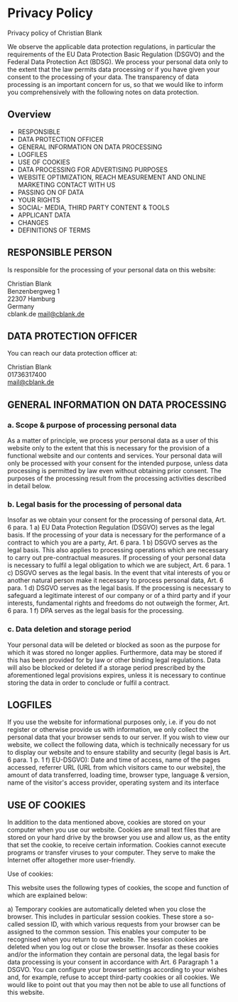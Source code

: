 
# Privacy Policy

Privacy policy of Christian Blank

We observe the applicable data protection regulations, in particular the requirements of
the EU Data Protection Basic Regulation (DSGVO) and the Federal Data Protection Act (BDSG). We process your personal data only
to the extent that the law permits data processing or if you have given your consent to the processing of your data. The transparency
of data processing is an important concern for us, so that we would like to inform you comprehensively with the following notes on data protection.

## Overview

 * RESPONSIBLE
 * DATA PROTECTION OFFICER
 * GENERAL INFORMATION ON DATA PROCESSING
 * LOGFILES
 * USE OF COOKIES
 * DATA PROCESSING FOR ADVERTISING PURPOSES
 * WEBSITE OPTIMIZATION, REACH MEASUREMENT AND ONLINE MARKETING CONTACT WITH US
 * PASSING ON OF DATA
 * YOUR RIGHTS
 * SOCIAL- MEDIA, THIRD PARTY CONTENT & TOOLS
 * APPLICANT DATA
 * CHANGES
 * DEFINITIONS OF TERMS

## RESPONSIBLE PERSON

Is responsible for the processing of your personal data on this website:

Christian Blank  
Benzenbergweg 1  
22307 Hamburg  
Germany  
cblank.de
mail@cblank.de

## DATA PROTECTION OFFICER

You can reach our data protection officer at:

Christian Blank  
01736317400  
mail@cblank.de

## GENERAL INFORMATION ON DATA PROCESSING

### a. Scope & purpose of processing personal data

As a matter of principle, we process your personal data as a user of this website only to the extent that this is necessary for the provision of a functional website and our contents and services. Your personal data will only be processed with your consent for the intended purpose, unless data processing is permitted by law even without obtaining prior consent. The purposes of the processing result from the processing activities described in detail below.

### b. Legal basis for the processing of personal data

Insofar as we obtain your consent for the processing of personal data, Art. 6 para. 1 a) EU Data Protection Regulation (DSGVO) serves as the legal basis. If the processing of your data is necessary for the performance of a contract to which you are a party, Art. 6 para. 1 b) DSGVO serves as the legal basis. This also applies to processing operations which are necessary to carry out pre-contractual measures. If processing of your personal data is necessary to fulfil a legal obligation to which we are subject, Art. 6 para. 1 c) DSGVO serves as the legal basis. In the event that vital interests of you or another natural person make it necessary to process personal data, Art. 6 para. 1 d) DSGVO serves as the legal basis. If the processing is necessary to safeguard a legitimate interest of our company or of a third party and if your interests, fundamental rights and freedoms do not outweigh the former, Art. 6 para. 1 f) DPA serves as the legal basis for the processing.

### c. Data deletion and storage period

Your personal data will be deleted or blocked as soon as the purpose for which it was stored no longer applies. Furthermore, data may be stored if this has been provided for by law or other binding legal regulations. Data will also be blocked or deleted if a storage period prescribed by the aforementioned legal provisions expires, unless it is necessary to continue storing the data in order to conclude or fulfil a contract.

## LOGFILES

If you use the website for informational purposes only, i.e. if you do not register or otherwise provide us with information, we only collect the personal data that your browser sends to our server. If you wish to view our website, we collect the following data, which is technically necessary for us to display our website and to ensure stability and security (legal basis is Art. 6 para. 1 p. 1 f) EU-DSGVO): Date and time of access, name of the pages accessed, referrer URL (URL from which visitors came to our website), the amount of data transferred, loading time, browser type, language & version, name of the visitor's access provider, operating system and its interface

## USE OF COOKIES

In addition to the data mentioned above, cookies are stored on your computer when you use our website. Cookies are small text files that are stored on your hard drive by the browser you use and allow us, as the entity that set the cookie, to receive certain information. Cookies cannot execute programs or transfer viruses to your computer. They serve to make the Internet offer altogether more user-friendly.

Use of cookies:

This website uses the following types of cookies, the scope and function of which are explained below:

a) Temporary cookies are automatically deleted when you close the browser. This includes in particular session cookies. These store a so-called session ID, with which various requests from your browser can be assigned to the common session. This enables your computer to be recognised when you return to our website. The session cookies are deleted when you log out or close the browser. Insofar as these cookies and/or the information they contain are personal data, the legal basis for data processing is your consent in accordance with Art. 6 Paragraph 1 a DSGVO. You can configure your browser settings according to your wishes and, for example, refuse to accept third-party cookies or all cookies. We would like to point out that you may then not be able to use all functions of this website.

<CookieList /> 